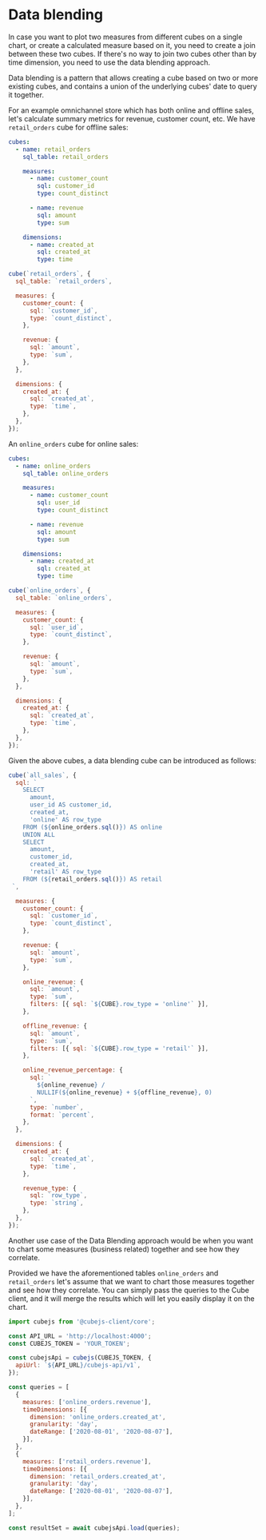 # Data blending
  In case you want to plot two measures from different cubes on a single chart, or
create a calculated measure based on it, you need to create a join between these
two cubes. If there's no way to join two cubes other than by time dimension, you
need to use the data blending approach.

Data blending is a pattern that allows creating a cube based on two or more
existing cubes, and contains a union of the underlying cubes' date to query it
together.

For an example omnichannel store which has both online and offline sales, let's
calculate summary metrics for revenue, customer count, etc. We have
`retail_orders` cube for offline sales:

<CodeTabs>

```yaml
cubes:
  - name: retail_orders
    sql_table: retail_orders

    measures:
      - name: customer_count
        sql: customer_id
        type: count_distinct

      - name: revenue
        sql: amount
        type: sum

    dimensions:
      - name: created_at
        sql: created_at
        type: time
```

```javascript
cube(`retail_orders`, {
  sql_table: `retail_orders`,

  measures: {
    customer_count: {
      sql: `customer_id`,
      type: `count_distinct`,
    },

    revenue: {
      sql: `amount`,
      type: `sum`,
    },
  },

  dimensions: {
    created_at: {
      sql: `created_at`,
      type: `time`,
    },
  },
});
```

</CodeTabs>

An `online_orders` cube for online sales:

<CodeTabs>

```yaml
cubes:
  - name: online_orders
    sql_table: online_orders

    measures:
      - name: customer_count
        sql: user_id
        type: count_distinct

      - name: revenue
        sql: amount
        type: sum

    dimensions:
      - name: created_at
        sql: created_at
        type: time
```

```javascript
cube(`online_orders`, {
  sql_table: `online_orders`,

  measures: {
    customer_count: {
      sql: `user_id`,
      type: `count_distinct`,
    },

    revenue: {
      sql: `amount`,
      type: `sum`,
    },
  },

  dimensions: {
    created_at: {
      sql: `created_at`,
      type: `time`,
    },
  },
});
```

</CodeTabs>

Given the above cubes, a data blending cube can be introduced as follows:

```javascript
cube(`all_sales`, {
  sql: `
    SELECT
      amount,
      user_id AS customer_id,
      created_at,
      'online' AS row_type
    FROM (${online_orders.sql()}) AS online
    UNION ALL
    SELECT
      amount,
      customer_id,
      created_at,
      'retail' AS row_type
    FROM (${retail_orders.sql()}) AS retail
 `,

  measures: {
    customer_count: {
      sql: `customer_id`,
      type: `count_distinct`,
    },

    revenue: {
      sql: `amount`,
      type: `sum`,
    },

    online_revenue: {
      sql: `amount`,
      type: `sum`,
      filters: [{ sql: `${CUBE}.row_type = 'online'` }],
    },

    offline_revenue: {
      sql: `amount`,
      type: `sum`,
      filters: [{ sql: `${CUBE}.row_type = 'retail'` }],
    },

    online_revenue_percentage: {
      sql: `
        ${online_revenue} /
        NULLIF(${online_revenue} + ${offline_revenue}, 0)
      `,
      type: `number`,
      format: `percent`,
    },
  },

  dimensions: {
    created_at: {
      sql: `created_at`,
      type: `time`,
    },

    revenue_type: {
      sql: `row_type`,
      type: `string`,
    },
  },
});
```

Another use case of the Data Blending approach would be when you want to chart
some measures (business related) together and see how they correlate.

Provided we have the aforementioned tables `online_orders` and `retail_orders`
let's assume that we want to chart those measures together and see how they
correlate. You can simply pass the queries to the Cube client, and it will merge
the results which will let you easily display it on the chart.

```javascript
import cubejs from '@cubejs-client/core';

const API_URL = 'http://localhost:4000';
const CUBEJS_TOKEN = 'YOUR_TOKEN';

const cubejsApi = cubejs(CUBEJS_TOKEN, {
  apiUrl: `${API_URL}/cubejs-api/v1`,
});

const queries = [
  {
    measures: ['online_orders.revenue'],
    timeDimensions: [{
      dimension: 'online_orders.created_at',
      granularity: 'day',
      dateRange: ['2020-08-01', '2020-08-07'],
    }],
  },
  {
    measures: ['retail_orders.revenue'],
    timeDimensions: [{
      dimension: 'retail_orders.created_at',
      granularity: 'day',
      dateRange: ['2020-08-01', '2020-08-07'],
    }],
  },
];

const resultSet = await cubejsApi.load(queries);
```
